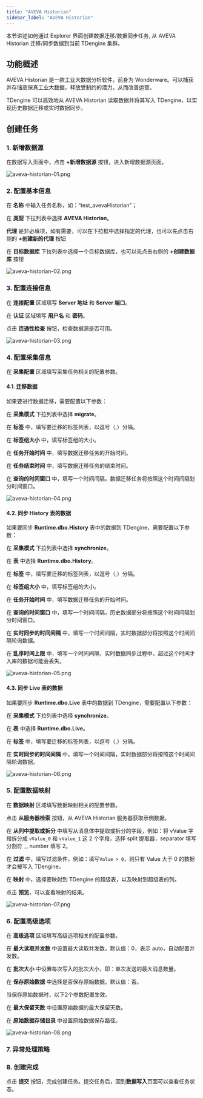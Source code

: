 ```yaml
---
title: "AVEVA Historian"
sidebar_label: "AVEVA Historian"
---
```


本节讲述如何通过 Explorer 界面创建数据迁移/数据同步任务, 从 AVEVA Historian 迁移/同步数据到当前 TDengine 集群。

## 功能概述

AVEVA Historian 是一款工业大数据分析软件，前身为 Wonderware。可以捕获并存储高保真工业大数据，释放受制约的潜力，从而改善运营。

TDengine 可以高效地从 AVEVA Historian 读取数据并将其写入 TDengine，以实现历史数据迁移或实时数据同步。

## 创建任务

### 1. 新增数据源

在数据写入页面中，点击 **+新增数据源** 按钮，进入新增数据源页面。

![aveva-historian-01.png](pic/aveva-historian-01.png)

### 2. 配置基本信息

在 **名称** 中输入任务名称，如：“test_avevaHistorian”；

在 **类型** 下拉列表中选择 **AVEVA Historian**。

**代理** 是非必填项，如有需要，可以在下拉框中选择指定的代理，也可以先点击右侧的 **+创建新的代理** 按钮

在 **目标数据库** 下拉列表中选择一个目标数据库，也可以先点击右侧的 **+创建数据库** 按钮

![aveva-historian-02.png](pic/aveva-historian-02.png)

### 3. 配置连接信息

在 **连接配置** 区域填写 **Server 地址** 和 **Server 端口**。

在 **认证** 区域填写 **用户名** 和 **密码**。

点击 **连通性检查** 按钮，检查数据源是否可用。

![aveva-historian-03.png](pic/aveva-historian-03.png)

### 4. 配置采集信息

在 **采集配置** 区域填写采集任务相关的配置参数。

#### 4.1. 迁移数据

如果要进行数据迁移，需要配置以下参数：

在 **采集模式** 下拉列表中选择 **migrate**。

在 **标签** 中，填写要迁移的标签列表，以逗号（,）分隔。

在 **标签组大小** 中，填写标签组的大小。

在 **任务开始时间** 中，填写数据迁移任务的开始时间。

在 **任务结束时间** 中，填写数据迁移任务的结束时间。

在 **查询的时间窗口** 中，填写一个时间间隔，数据迁移任务将按照这个时间间隔划分时间窗口。

![aveva-historian-04.png](pic/aveva-historian-04.png)

#### 4.2. 同步 History 表的数据

如果要同步 **Runtime.dbo.History** 表中的数据到 TDengine，需要配置以下参数：

在 **采集模式** 下拉列表中选择 **synchronize**。

在 **表** 中选择 **Runtime.dbo.History**。

在 **标签** 中，填写要迁移的标签列表，以逗号（,）分隔。

在 **标签组大小** 中，填写标签组的大小。

在 **任务开始时间** 中，填写数据迁移任务的开始时间。

在 **查询的时间窗口** 中，填写一个时间间隔，历史数据部分将按照这个时间间隔划分时间窗口。

在 **实时同步的时间间隔** 中，填写一个时间间隔，实时数据部分将按照这个时间间隔轮询数据。

在 **乱序时间上限** 中，填写一个时间间隔，实时数据同步过程中，超过这个时间才入库的数据可能会丢失。

![aveva-historian-05.png](pic/aveva-historian-05.png)

#### 4.3. 同步 Live 表的数据

如果要同步 **Runtime.dbo.Live** 表中的数据到 TDengine，需要配置以下参数：

在 **采集模式** 下拉列表中选择 **synchronize**。

在 **表** 中选择 **Runtime.dbo.Live**。

在 **标签** 中，填写要迁移的标签列表，以逗号（,）分隔。

在 **实时同步的时间间隔** 中，填写一个时间间隔，实时数据部分将按照这个时间间隔轮询数据。

![aveva-historian-06.png](pic/aveva-historian-06.png)

### 5. 配置数据映射

在 **数据映射** 区域填写数据映射相关的配置参数。

点击 **从服务器检索** 按钮，从 AVEVA Historian 服务器获取示例数据。

在 **从列中提取或拆分** 中填写从消息体中提取或拆分的字段，例如：将 vValue 字段拆分成 `vValue_0` 和 `vValue_1` 这 2 个字段，选择
split 提取器，separator 填写分割符 `,`, number 填写 2。

在 **过滤** 中，填写过滤条件，例如：填写`Value > 0`，则只有 Value 大于 0 的数据才会被写入 TDengine。

在 **映射** 中，选择要映射到 TDengine 的超级表，以及映射到超级表的列。

点击 **预览**，可以查看映射的结果。

![aveva-historian-07.png](pic/aveva-historian-07.png)

### 6. 配置高级选项

在 **高级选项** 区域填写高级选项相关的配置参数。

在 **最大读取并发数** 中设置最大读取并发数。默认值：0，表示 auto，自动配置并发数。

在 **批次大小** 中设置每次写入的批次大小，即：单次发送的最大消息数量。

在 **保存原始数据** 中选择是否保存原始数据。默认值：否。

当保存原始数据时，以下2个参数配置生效。

在 **最大保留天数** 中设置原始数据的最大保留天数。

在 **原始数据存储目录** 中设置原始数据保存路径。

![aveva-historian-08.png](pic/aveva-historian-08.png)

### 7. 异常处理策略


<Contributing />

### 8. 创建完成

点击 **提交** 按钮，完成创建任务。提交任务后，回到**数据写入**页面可以查看任务状态。
